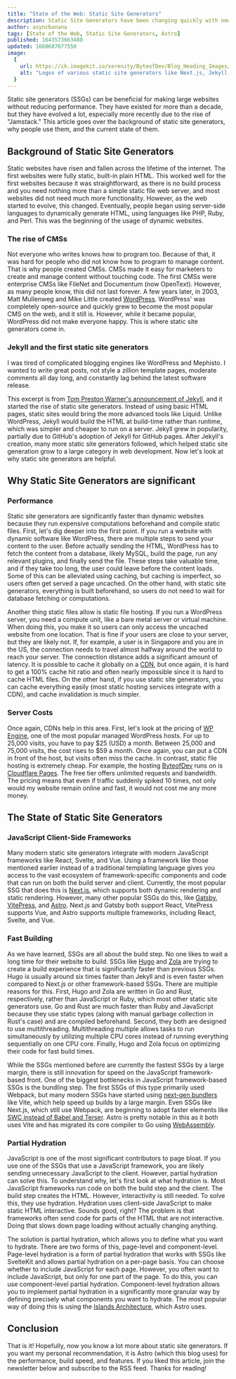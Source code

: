 ```yaml
---
title: "State of the Web: Static Site Generators"
description: Static Site Generators have been changing quickly with new trends like Jamstack. Learn more about the background of static site generators, why people use them, and the current state of them, with information on modern SSGs like Eleventy, Next.js, SvelteKit, and Astro.
author: asyncbanana
tags: [State of the Web, Static Site Generators, Astro]
published: 1643573663480
updated: 1660687077550
image:
  {
    url: https://ik.imagekit.io/serenity/ByteofDev/Blog_Heading_Images/State_of_the_Web_Static_Site_Generators,
    alt: "Logos of various static site generators like Next.js, Jekyll, Gatsby, Hugo, and Astro",
  }
---
```



Static site generators (SSGs) can be beneficial for making large websites without reducing performance. They have existed for more than a decade, but they have evolved a lot, especially more recently due to the rise of "Jamstack." This article goes over the background of static site generators, why people use them, and the current state of them.

## Background of Static Site Generators

Static websites have risen and fallen across the lifetime of the internet. The first websites were fully static, built-in plain HTML. This worked well for the first websites because it was straightforward, as there is no build process and you need nothing more than a simple static file web server, and most websites did not need much more functionality. However, as the web started to evolve, this changed. Eventually, people began using server-side languages to dynamically generate HTML, using languages like PHP, Ruby, and Perl. This was the beginning of the usage of dynamic websites.

### The rise of CMSs

Not everyone who writes knows how to program too. Because of that, it was hard for people who did not know how to program to manage content. That is why people created CMSs. CMSs made it easy for marketers to create and manage content without touching code. The first CMSs were enterprise CMSs like FileNet and Documentum (now OpenText). However, as many people know, this did not last forever. A few years later, in 2003, Matt Mullenweg and Mike Little created [WordPress](https://wordpress.org/). WordPress' was completely open-source and quickly grew to become the most popular CMS on the web, and it still is. However, while it became popular, WordPress did not make everyone happy. This is where static site generators come in.

### Jekyll and the first static site generators

<Callout type="quote">
	I was tired of complicated blogging engines like WordPress and Mephisto. I
	wanted to write great posts, not style a zillion template pages, moderate
	comments all day long, and constantly lag behind the latest software release.
</Callout>

This excerpt is from [Tom Preston Warner's announcement of Jekyll](https://tom.preston-werner.com/2008/11/17/blogging-like-a-hacker.html), and it started the rise of static site generators. Instead of using basic HTML pages, static sites would bring the more advanced tools like Liquid. Unlike WordPress, Jekyll would build the HTML at build-time rather than runtime, which was simpler and cheaper to run on a server. Jekyll grew in popularity, partially due to GitHub's adoption of Jekyll for GitHub pages. After Jekyll's creation, many more static site generators followed, which helped static site generation grow to a large category in web development. Now let's look at why static site generators are helpful.

## Why Static Site Generators are significant

### Performance

Static site generators are significantly faster than dynamic websites because they run expensive computations beforehand and compile static files. First, let's dig deeper into the first point. If you run a website with dynamic software like WordPress, there are multiple steps to send your content to the user. Before actually sending the HTML, WordPress has to fetch the content from a database, likely MySQL, build the page, run any relevant plugins, and finally send the file. These steps take valuable time, and if they take too long, the user could leave before the content loads. Some of this can be alleviated using caching, but caching is imperfect, so users often get served a page uncached. On the other hand, with static site generators, everything is built beforehand, so users do not need to wait for database fetching or computations.

Another thing static files allow is static file hosting. If you run a WordPress server, you need a compute unit, like a bare metal server or virtual machine. When doing this, you make it so users can only access the uncached website from one location. That is fine if your users are close to your server, but they are likely not. If, for example, a user is in Singapore and you are in the US, the connection needs to travel almost halfway around the world to reach your server. The connection distance adds a significant amount of latency. It is possible to cache it globally on a [CDN](https://www.cloudflare.com/learning/cdn/what-is-a-cdn/), but once again, it is hard to get a 100% cache hit ratio and often nearly impossible since it is hard to cache HTML files. On the other hand, if you use static site generators, you can cache everything easily (most static hosting services integrate with a CDN), and cache invalidation is much simpler.

### Server Costs

Once again, CDNs help in this area. First, let's look at the pricing of [WP Engine](https://wpengine.com/), one of the most popular managed WordPress hosts. For up to 25,000 visits, you have to pay $25 (USD) a month. Between 25,000 and 75,000 visits, the cost rises to $59 a month. Once again, you can put a CDN in front of the host, but visits often miss the cache. In contrast, static file hosting is extremely cheap. For example, the hosting [ByteofDev](https://byteofdev.com/) runs on is [Cloudflare Pages](https://pages.cloudflare.com/). The free tier offers unlimited requests and bandwidth. The pricing means that even if traffic suddenly spiked 10 times, not only would my website remain online and fast, it would not cost me any more money.

## The State of Static Site Generators

### JavaScript Client-Side Frameworks

Many modern static site generators integrate with modern JavaScript frameworks like React, Svelte, and Vue. Using a framework like those mentioned earlier instead of a traditional templating language gives you access to the vast ecosystem of framework-specific components and code that can run on both the build server and client. Currently, the most popular SSG that does this is [Next.js](https://nextjs.org/), which supports both dynamic rendering and static rendering. However, many other popular SSGs do this, like [Gatsby](https://www.gatsbyjs.com/), [VitePress](https://vitepress.vuejs.org/), and [Astro](https://astro.build/). Next.js and Gatsby both support React, VitePress supports Vue, and Astro supports multiple frameworks, including React, Svelte, and Vue.

### Fast Building

As we have learned, SSGs are all about the build step. No one likes to wait a long time for their website to build. SSGs like [Hugo](https://gohugo.io/) and [Zola](https://www.getzola.org/) are trying to create a build experience that is significantly faster than previous SSGs. Hugo is usually around six times faster than Jekyll and is even faster when compared to Next.js or other framework-based SSGs. There are multiple reasons for this. First, Hugo and Zola are written in Go and Rust, respectively, rather than JavaScript or Ruby, which most other static site generators use. Go and Rust are much faster than Ruby and JavaScript because they use static types (along with manual garbage collection in Rust's case) and are compiled beforehand. Second, they both are designed to use multithreading. Multithreading multiple allows tasks to run simultaneously by utilizing multiple CPU cores instead of running everything sequentially on one CPU core. Finally, Hugo and Zola focus on optimizing their code for fast build times.

While the SSGs mentioned before are currently the fastest SSGs by a large margin, there is still innovation for speed on the JavaScript framework-based front. One of the biggest bottlenecks in JavaScript framework-based SSGs is the bundling step. The first SSGs of this type primarily used Webpack, but many modern SSGs have started using [next-gen bundlers](https://byteofdev.com/posts/bundlers/) like Vite, which help speed up builds by a large margin. Even SSGs like Next.js, which still use Webpack, are beginning to adopt faster elements like [SWC instead of Babel and Terser](https://nextjs.org/blog/next-12#faster-builds-and-fast-refresh-with-rust-compiler). Astro is pretty notable in this as it both uses Vite and has migrated its core compiler to Go using [WebAssembly](https://byteofdev.com/posts/webassembly).

### Partial Hydration

JavaScript is one of the most significant contributors to page bloat. If you use one of the SSGs that use a JavaScript framework, you are likely sending unnecessary JavaScript to the client. However, partial hydration can solve this. To understand why, let's first look at what hydration is. Most JavaScript frameworks run code on both the build step and the client. The build step creates the HTML. However, interactivity is still needed. To solve this, they use hydration. Hydration uses client-side JavaScript to make static HTML interactive. Sounds good, right? The problem is that frameworks often send code for parts of the HTML that are not interactive. Doing that slows down page loading without actually changing anything.

The solution is partial hydration, which allows you to define what you want to hydrate. There are two forms of this, page-level and component-level. Page-level hydration is a form of partial hydration that works with SSGs like SvelteKit and allows partial hydration on a per-page basis. You can choose whether to include JavaScript for each page. However, you often want to include JavaScript, but only for one part of the page. To do this, you can use component-level partial hydration. Component-level hydration allows you to implement partial hydration in a significantly more granular way by defining precisely what components you want to hydrate. The most popular way of doing this is using the [Islands Architecture](https://jasonformat.com/islands-architecture/), which Astro uses.

## Conclusion

That is it! Hopefully, now you know a lot more about static site generators. If you want my personal recommendation, it is Astro (which this blog uses) for the performance, build speed, and features. If you liked this article, join the newsletter below and subscribe to the RSS feed. Thanks for reading!
